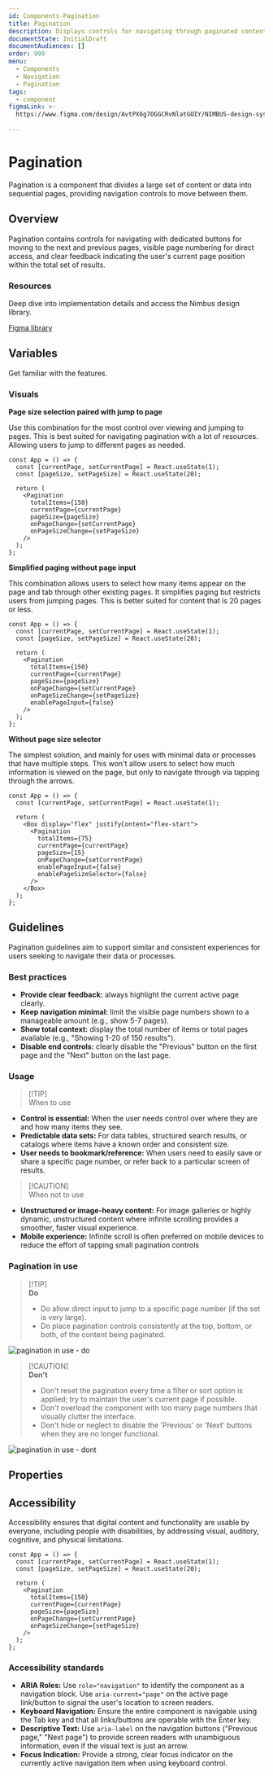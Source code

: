 ```yaml
---
id: Components-Pagination
title: Pagination
description: Displays controls for navigating through paginated content.
documentState: InitialDraft
documentAudiences: []
order: 999
menu:
  - Components
  - Navigation
  - Pagination
tags:
  - component
figmaLink: >-
  https://www.figma.com/design/AvtPX6g7OGGCRvNlatGOIY/NIMBUS-design-system
  
---
```


# Pagination

Pagination is a component that divides a large set of content or data into sequential pages, providing navigation controls to move between them.

## Overview

Pagination contains controls for navigating with dedicated buttons for moving to the next and previous pages, visible page numbering for direct access, and clear feedback indicating the user's current page position within the total set of results.

### Resources

Deep dive into implementation details and access the Nimbus design library.

[Figma library](https://www.figma.com/design/AvtPX6g7OGGCRvNlatGOIY/NIMBUS-design-system)

## Variables

Get familiar with the features.

### Visuals

**Page size selection paired with jump to page**

Use this combination for the most control over viewing and jumping to pages. This is best suited for navigating pagination with a lot of resources. Allowing users to jump to different pages as needed. 


```jsx-live
const App = () => {
  const [currentPage, setCurrentPage] = React.useState(1);
  const [pageSize, setPageSize] = React.useState(20);
  
  return (
    <Pagination
      totalItems={150}
      currentPage={currentPage}
      pageSize={pageSize}
      onPageChange={setCurrentPage}
      onPageSizeChange={setPageSize}
    />
  );
};
```
**Simplified paging without page input**

This combination allows users to select how many items appear on the page and tab through other existing pages. It simplifies paging but restricts users from jumping pages. This is better suited for content that is 20 pages or less. 

```jsx-live
const App = () => {
  const [currentPage, setCurrentPage] = React.useState(1);
  const [pageSize, setPageSize] = React.useState(20);
  
  return (
    <Pagination
      totalItems={150}
      currentPage={currentPage}
      pageSize={pageSize}
      onPageChange={setCurrentPage}
      onPageSizeChange={setPageSize}
      enablePageInput={false}
    />
  );
};
```

**Without page size selector**

The simplest solution, and mainly for uses with minimal data or processes that have multiple steps. This won't allow users to select how much information is viewed on the page, but only to navigate through via tapping through the arrows.

```jsx-live
const App = () => {
  const [currentPage, setCurrentPage] = React.useState(1);
  
  return (
    <Box display="flex" justifyContent="flex-start">
      <Pagination
        totalItems={75}
        currentPage={currentPage}
        pageSize={15}
        onPageChange={setCurrentPage}
        enablePageInput={false}
        enablePageSizeSelector={false}
      />
    </Box>
  );
};
```

## Guidelines
Pagination guidelines aim to support similar and consistent experiences for users seeking to navigate their data or processes. 

### Best practices

 - **Provide clear feedback:** always highlight the current active page clearly.
 - **Keep navigation minimal:** limit the visible page numbers shown to a manageable amount (e.g., show 5-7 pages).
 - **Show total context:** display the total number of items or total pages available (e.g., "Showing 1-20 of 150 results").
 - **Disable end controls:** clearly disable the "Previous" button on the first page and the "Next" button on the last page.



### Usage

> [!TIP]\
> When to use

- **Control is essential:** When the user needs control over where they are and how many items they see.
- **Predictable data sets:** For data tables, structured search results, or catalogs where items have a known order and consistent size.
- **User needs to bookmark/reference:** When users need to easily save or share a specific page number, or refer back to a particular screen of results.

> [!CAUTION]\
> When not to use

- **Unstructured or image-heavy content:** For image galleries or highly dynamic, unstructured content where infinite scrolling provides a smoother, faster visual experience.
- **Mobile experience:** Infinite scroll is often preferred on mobile devices to reduce the effort of tapping small pagination controls




### Pagination in use

> [!TIP]\
> **Do**
>
> - Do allow direct input to jump to a specific page number (if the set is very large).
> - Do place pagination controls consistently at the top, bottom, or both, of the content being paginated.


![pagination in use - do](/images/pagination/pagination-in-use-do.png)


> [!CAUTION]\
> **Don't**
>
> - Don't reset the pagination every time a filter or sort option is applied; try to maintain the user's current page if possible.
> - Don't overload the component with too many page numbers that visually clutter the interface.
> - Don't hide or neglect to disable the 'Previous' or 'Next' buttons when they are no longer functional.

![pagination in use - dont](/images/pagination/pagination-in-use-dont.png)


## Properties

<PropsTable id="Pagination" />



## Accessibility

Accessibility ensures that digital content and functionality are usable by everyone, including people with disabilities, by addressing visual, auditory, cognitive, and physical limitations.



```jsx-live
const App = () => {
  const [currentPage, setCurrentPage] = React.useState(1);
  const [pageSize, setPageSize] = React.useState(20);
  
  return (
    <Pagination
      totalItems={150}
      currentPage={currentPage}
      pageSize={pageSize}
      onPageChange={setCurrentPage}
      onPageSizeChange={setPageSize}
    />
  );
};
```

### Accessibility standards

- **ARIA Roles:** Use `role="navigation"` to identify the component as a navigation block. Use `aria-current="page"` on the active page link/button to signal the user's location to screen readers.
- **Keyboard Navigation:** Ensure the entire component is navigable using the Tab key and that all links/buttons are operable with the Enter key.
- **Descriptive Text:** Use `aria-label` on the navigation buttons ("Previous page," "Next page") to provide screen readers with unambiguous information, even if the visual text is just an arrow.
- **Focus Indication:** Provide a strong, clear focus indicator on the currently active navigation item when using keyboard control.